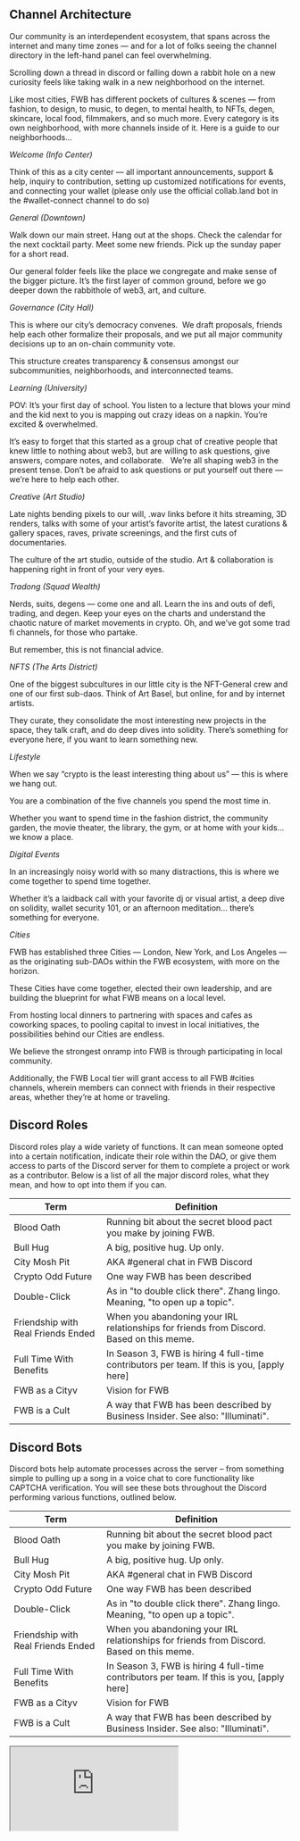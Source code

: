 ## Channel Architecture 

Our community is an interdependent ecosystem, that spans across the internet and many time zones — and for a lot of folks seeing the channel directory in the left-hand panel can feel overwhelming. 

Scrolling down a thread in discord or falling down a rabbit hole on a new curiosity feels like taking walk in a new neighborhood on the internet.   

Like most cities, FWB has different pockets of cultures & scenes — from fashion, to design, to music, to degen, to mental health, to NFTs, degen, skincare, local food, filmmakers, and so much more. Every category is its own neighborhood, with more channels inside of it. Here is a guide to our neighborhoods…

*Welcome (Info Center)*

Think of this as a city center — all important announcements, support & help, inquiry to contribution, setting up customized notifications for events, and connecting your wallet (please only use the official collab.land bot in the #wallet-connect channel to do so)

*General (Downtown)*

Walk down our main street. Hang out at the shops. Check the calendar for the next cocktail party. Meet some new friends. Pick up the sunday paper for a short read.   

Our general folder feels like the place we congregate and make sense of the bigger picture. It’s the first layer of common ground, before we go deeper down the rabbithole of web3, art, and culture. 

*Governance (City Hall)*

This is where our city’s democracy convenes.  We draft proposals, friends help each other formalize their proposals, and we put all major community decisions up to an on-chain community vote.

This structure creates transparency & consensus amongst our subcommunities, neighborhoods, and interconnected teams. 
 
*Learning (University)*

POV: It’s your first day of school. You listen to a lecture that blows your mind and the kid next to you is mapping out crazy ideas on a napkin. You’re excited & overwhelmed. 

It’s easy to forget that this started as a group chat of creative people that knew little to nothing about web3, but are willing to ask questions, give answers, compare notes, and collaborate.   We’re all shaping web3 in the present tense. Don’t be afraid to ask questions or put yourself out there — we’re here to help each other. 

*Creative (Art Studio)*

Late nights bending pixels to our will, .wav links before it hits streaming, 3D renders, talks with some of your artist’s favorite artist, the latest curations & gallery spaces, raves, private screenings, and the first cuts of documentaries.

The culture of the art studio, outside of the studio. Art & collaboration is happening right in front of your very eyes.

*Tradong (Squad Wealth)*

Nerds, suits, degens — come one and all. Learn the ins and outs of defi, trading, and degen. Keep your eyes on the charts and understand the chaotic nature of market movements in crypto. Oh, and we’ve got some trad fi channels, for those who partake.

But remember, this is not financial advice.

*NFTS (The Arts District)*

One of the biggest subcultures in our little city is the NFT-General crew and one of our first sub-daos. Think of Art Basel, but online, for and by internet artists.

They curate, they consolidate the most interesting new projects in the space, they talk craft, and do deep dives into solidity. There’s something for everyone here, if you want to learn something new. 

*Lifestyle*

When we say “crypto is the least interesting thing about us” — this is where we hang out.

You are a combination of the five channels you spend the most time in.

Whether you want to spend time in the fashion district, the community garden, the movie theater, the library, the gym, or at home with your kids... we know a place. 

*Digital Events*

In an increasingly noisy world with so many distractions, this is where we come together to spend time together.  

Whether it’s a laidback call with your favorite dj or visual artist, a deep dive on solidity, wallet security 101, or an afternoon meditation... there’s something for everyone. 

*Cities*

FWB has established three Cities — London, New York, and Los Angeles — as the originating sub-DAOs within the FWB ecosystem, with more on the horizon.

These Cities have come together, elected their own leadership, and are building the blueprint for what FWB means on a local level.

From hosting local dinners to partnering with spaces and cafes as coworking spaces, to pooling capital to invest in local initiatives, the possibilities behind our Cities are endless.

We believe the strongest onramp into FWB is through participating in local community.

Additionally, the FWB Local tier will grant access to all FWB #cities channels, wherein members can connect with friends in their respective areas, whether they’re at home or traveling.


## Discord Roles

Discord roles play a wide variety of functions. It can mean someone opted into a certain notification, indicate their role within the DAO, or give them access to parts of the Discord server for them to complete a project or work as a contributor. Below is a list of all the major discord roles, what they mean, and how to opt into them if you can.


| Term                                       | Definition                                                                                  |
| ------------------------------------------ | ------------------------------------------------------------------------------------------- |
| Blood Oath                                 | Running bit about the secret blood pact you make by joining FWB.                            |
| Bull Hug                                   | A big, positive hug. Up only.                                                               |
| City Mosh Pit                              | AKA #general chat in FWB Discord                                                            |
| Crypto Odd Future                          | One way FWB has been described                                                              |
| Double-Click                               | As in "to double click there". Zhang lingo. Meaning, "to open up a topic".                  |
| Friendship with Real Friends Ended         | When you abandoning your IRL relationships for friends from Discord. Based on this meme.    |
| Full Time With Benefits                    | In Season 3, FWB is hiring 4 full-time contributors per team. If this is you, \[apply here] |
| FWB as a Cityv                             | Vision for FWB                                                                              |
| FWB is a Cult                              | A way that FWB has been described by Business Insider. See also: "Illuminati".              |

## Discord Bots

Discord bots help automate processes across the server – from something simple to pulling up  a song in a voice chat to core functionality like CAPTCHA verification. You will see these bots throughout the Discord performing various functions, outlined below. 

| Term                                       | Definition                                                                                  |
| ------------------------------------------ | ------------------------------------------------------------------------------------------- |
| Blood Oath                                 | Running bit about the secret blood pact you make by joining FWB.                            |
| Bull Hug                                   | A big, positive hug. Up only.                                                               |
| City Mosh Pit                              | AKA #general chat in FWB Discord                                                            |
| Crypto Odd Future                          | One way FWB has been described                                                              |
| Double-Click                               | As in "to double click there". Zhang lingo. Meaning, "to open up a topic".                  |
| Friendship with Real Friends Ended         | When you abandoning your IRL relationships for friends from Discord. Based on this meme.    |
| Full Time With Benefits                    | In Season 3, FWB is hiring 4 full-time contributors per team. If this is you, \[apply here] |
| FWB as a Cityv                             | Vision for FWB                                                                              |
| FWB is a Cult                              | A way that FWB has been described by Business Insider. See also: "Illuminati".              |

<iframe src="https://docs.google.com/spreadsheets/d/1BmwmZmuWIQuo0MwPNWyS7-QjG7XCQv5yE7UIEQq-ZG4/edit#gid=0" style={{width: '100%', height: '600px', position: 'relative', border: 0}} allowfullscreen=""/> 

## Voice Chat Channels

Our Discord hosts very few, but very lively and active voice chats. Much of our planned programming in voice-chat falls under the ‘digital events’ designation. 

Fwb-voice-chat: This channel is often used for recurring digital events like: new member hang, town hall, MAX PAIN and coffee time. But, anyone can pop into this channel to hold a casual conversation and see who else will pop in. Anyone who joins this channel can just unmute themselves to speak. 

Fwb-main-stage: Stages in Discord are used for more structured voice events. You can indicate which speakers are on the ‘stage’ and they are the only ones who can speak within the channel. This channel is used for larger group discussions and more broadcast style talks. 

LA-voice, NYC-voice, LDN-voice: These voice chat channels were established as a part of our old cities program, allowing city leads to host location-specific town halls and more casual discussions 
